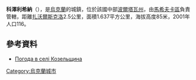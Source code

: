 {{coord|49|26|37|N|34|40|24|E|scale:100000_region:UA|display=title}}

'''科澤利希納'''（{{lang-uk|Козельщина}}），是[[烏克蘭|烏克蘭]]的城鎮，位於該國中部[[波爾塔瓦州|波爾塔瓦州]]，由[[馬希夫卡區|馬希夫卡區]]負責管轄，距離[[扎沃爾斯克洛|扎沃爾斯克洛]]2.5公里，面積1.637平方公里，海拔高度85米，2001年人口116。

==參考資料==
* [http://weather.in.ua/ua/poltavskaja/10985 Погода в селі Козельщина] {{Wayback|url=http://weather.in.ua/ua/poltavskaja/10985 |date=20160305075149 }}

{{Ukraine-geo-stub}}
[[Category:烏克蘭城市|Category:烏克蘭城市]]